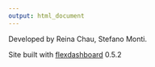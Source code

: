 ```yaml
---
output: html_document
---
```


<!------------------------------------- footer: start ------------------------------->
<footer>
<div class="copyright">
  <p>Developed by Reina Chau, Stefano Monti.</p>
</div>

<div class="pkgdown">
  <p>Site built with <a href="https://rmarkdown.rstudio.com/flexdashboard/index.html">flexdashboard</a> 0.5.2</p>
</div>
</footer>
<!------------------------------------- footer: end ------------------------------->
